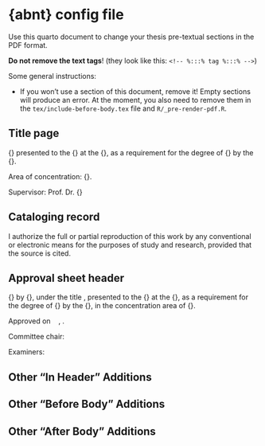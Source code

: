 # {abnt} config file

Use this quarto document to change your thesis pre-textual sections in the PDF format.

__Do not remove the text tags__! (they look like this: `<!-- %:::% tag %:::% -->`)

Some general instructions:

* If you won't use a section of this document, remove it! Empty sections will produce an error. At the moment, you also need to remove them in the `tex/include-before-body.tex` file and `R/_pre-render-pdf.R`.

## Title page

<!-- %:::% title-page body begin %:::% -->
{\imprimirtipotrabalho} presented to the {\imprimirescola} at the {\imprimiruniversidade}, as a requirement for the degree of {\imprimirtituloacademico} by the {\imprimirprograma}.

\smallskip
Area of concentration: {\imprimirareadeconcentracao}.

\smallskip
Supervisor: Prof. Dr. {\imprimirorientador}
<!-- %:::% title-page body end %:::% -->

## Cataloging record

<!-- %:::% cataloging-record body begin %:::% -->
I authorize the full or partial reproduction of this work by any conventional or electronic means for the purposes of study and research, provided that the source is cited.
\small


\vfill
\begin{center}
CATALOGUING IN PUBLICATION

(University of São Paulo. School of Arts, Sciences and Humanities. Library)

{\tiny CRB 8-4936}

\medskip
\ABNTEXfontereduzida
\setlength{\fboxsep}{1cm}
\fbox{
\begin{minipage}[c][6cm]{12cm}
Azevedo, Daniel Kachvartanian de

\hspace{0.5cm} {\imprimirtitulo}  / {\imprimirautor} ; supervisor, {\imprimirorientador}. -- {\imprimirdata}

\hspace{0.5cm} {\thelastpage} p : il.

\smallskip
\hspace{0.5cm} {\imprimirtipotrabalho} (\imprimirtituloacademico) -- {\imprimirprograma}, {\imprimirescola}, {\imprimiruniversidade}.

\hspace{0.5cm} {\imprimirnotadeversao}.

\smallskip
\hspace{0.5cm} 1. Complexity science. 2. Chronobiology. 3. Biological rhythms. 4. Chronotypes. 5. Circadian phenotypes. 6. Entrainment. 7. Latitude. I. Rodrigues Neto, Camilo, supervisor II. Title.

\end{minipage}
}
\end{center}
\vspace{\hugeskipamount}
<!-- %:::% cataloging-record body end %:::% -->

## Approval sheet header

<!-- %:::% approval-sheet body begin %:::% -->
{\imprimirtipotrabalho} by {\imprimirautor}, under the title \textbf{\imprimirtitulo}, presented to the {\imprimirescola} at the {\imprimiruniversidade}, as a requirement for the degree of {\imprimirtituloacademico} by the {\imprimirprograma}, in the concentration area of {\imprimirareadeconcentracao}.

\vspace{\hugeskipamount}
Approved on \ \underline{\hspace{5cm}} \ , \underline{\hspace{2.5cm}} .

\vspace{\hugeskipamount}
\begin{center}
  Examination committee
\end{center}

\vspace{\smallskipamount}
Committee chair:

\vspace{\tinyskipamount}
\begingroup

\AtBeginEnvironment{tabular}{
  \normalsize
  \renewcommand{\arraystretch}{2}
}

\setlength{\arrayrulewidth}{0pt}
\setlength{\tabcolsep}{0cm}
\begin{tabular}{m{2.5cm} P{13.5cm}}
  Prof. Dr. & \hrulefill \\
  Institution & \hrulefill \\
\end{tabular}

\vspace{\bigskipamount}
Examiners:

\vspace{\tinyskipamount}
\begin{tabular}{m{2.5cm} P{13.5cm}}
  Prof. Dr. & \hrulefill \\
  Institution & \hrulefill \\
  Evaluation & \hrulefill \\
\end{tabular}

\vspace{\smallskipamount}
\begin{tabular}{m{2.5cm} P{13.5cm}}
  Prof. Dr. & \hrulefill \\
  Institution & \hrulefill \\
  Evaluation & \hrulefill \\
\end{tabular}

\vspace{\smallskipamount}
\begin{tabular}{m{2.5cm} P{13.5cm}}
  Prof. Dr. & \hrulefill \\
  Institution & \hrulefill \\
  Evaluation & \hrulefill \\
\end{tabular}
\endgroup
<!-- %:::% approval-sheet body end %:::% -->

## Other "In Header" Additions

<!-- %:::% other-in-header begin %:::% -->
\definecolor{brand-orange}{HTML}{EA7701}
\definecolor{brand-light-orange}{HTML}{F5BD83}
\definecolor{brand-dark-orange}{HTML}{964D01}
\definecolor{brand-white}{HTML}{FFFFFF}
\definecolor{brand-grey}{HTML}{4F5556}
\definecolor{brand-black}{HTML}{142A32}

\newcommand{\brandorange}[1]{
  \textcolor{brand-orange}{#1}
}

\newcommand{\brandblack}[1]{
  \textcolor{brand-black}{#1}
}
<!-- %:::% other-in-header end %:::% -->

## Other "Before Body" Additions

<!-- %:::% other-before-body begin %:::% -->
<!-- %:::% other-before-body end %:::% -->

## Other "After Body" Additions

<!-- %:::% other-after-body begin %:::% -->
<!-- %:::% other-after-body end %:::% -->
